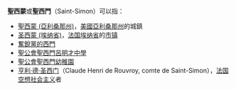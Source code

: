 '''聖西蒙'''或'''聖西門'''（Saint-Simon）可以指：

*[[聖西蒙_(亞利桑那州)|聖西蒙 (亞利桑那州)]]，[[美國|美國]][[亞利桑那州|亞利桑那州]]的城鎮
*[[圣西蒙_(埃纳省)|圣西蒙 (埃纳省)]]，[[法国|法国]][[埃纳省|埃纳省]]的[[市镇_(法国)|市镇]]
*[[奮銳黨的西門|奮銳黨的西門]]
*[[聖公會聖西門呂明才中學|聖公會聖西門呂明才中學]]
*[[聖公會聖西門幼稚園|聖公會聖西門幼稚園]]
*[[亨利·德·圣西门|亨利·德·圣西门]]（Claude Henri de Rouvroy, comte de Saint-Simon），[[法国|法国]][[空想社会主义|空想社会主义]]者

{{disambig|S|Cat=三字译名消歧义}}